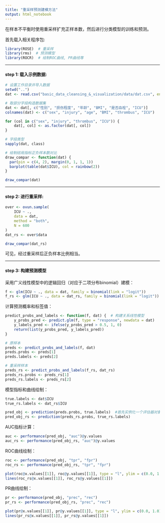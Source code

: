```yaml
---
title: "重采样预测建模方法"
output: html_notebook
---
```


在样本不平衡时使用重采样扩充正样本数，然后进行分类模型的训练和预测。

首先载入相关程序包:

```r
library(ROSE)  # 重采样
library(rms)  # 预测模型
library(ROCR)  # 绘制ROC曲线, PR曲线等
```

---

#### step 1: 载入示例数据:

```r
# 设置工作目录并导入数据
setwd("..")
dat <- read.csv("basic_data_cleansing_&_visualization/data/dat.csv", encoding = "UTF-8")

# 取部分字段构造数据集
dat <- dat[, c("性别", "损伤程度", "年龄", "BMI", "是否血栓", "ICU")]
colnames(dat) <- c("sex", "injury", "age", "BMI", "thrombus", "ICU")

for (col in c("sex", "injury", "thrombus", "ICU")) {
    dat[, col] <- as.factor(dat[, col])
}

# 字段类型
sapply(dat, class)

```

```r
# 绘制结局指标正负样本数对比
draw_compar <- function(dat) {
  par(pin = c(4, 2), margin(0, 1, 1, 1))
  barplot(table(dat$ICU), col = rainbow(2))
}
```

```r
draw_compar(dat)
```

---

#### step 2: 进行重采样:

```r
over <- ovun.sample(
    ICU ~ .,
    data = dat,
    method = "both",
    N = 600
)
dat_rs <- over$data
```

```r
draw_compar(dat_rs)
```

可见，经过重采样后正负样本比例相当。

---

#### step 3: 构建预测模型

采用广义线性模型中的逻辑回归（对应于二项分布binomial）建模：

```r
f <- glm(ICU ~ ., data = dat, family = binomial(link = "logit"))
f_rs <- glm(ICU ~ ., data = dat_rs, family = binomial(link = "logit"))
```

计算预测概率和标签值：

```r
predict_probs_and_labels <- function(f, dat) {  # 构建关系线性模型
    y_probs_pred <- predict.glm(f, type = "response", newdata = dat)
    y_labels_pred <- ifelse(y_probs_pred > 0.5, 1, 0)
    return(list(y_probs_pred, y_labels_pred))
}
```

```r
# 原样本
preds <- predict_probs_and_labels(f, dat)
preds.probs <- preds[1]
preds.labels <- preds[2]

# 重采样样本
preds_rs <- predict_probs_and_labels(f_rs, dat_rs)
preds_rs.probs <- preds_rs[1]
preds_rs.labels <- preds_rs[2]
```

模型指标和曲线绘制：

```r
true.labels <- dat$ICU
true_rs.labels <- dat_rs$ICU
```

```r
pred_obj <- prediction(preds.probs, true.labels)  #首先实例化一个评估器对象
pred_obj_rs <- prediction(preds_rs.probs, true_rs.labels)
```

AUC指标计算：

```r
auc <- performance(pred_obj, "auc")@y.values
auc_rs <- performance(pred_obj_rs, "auc")@y.values
```

ROC曲线绘制：

```r
roc <- performance(pred_obj, "tpr", "fpr")
roc_rs <- performance(pred_obj_rs, "tpr", "fpr")

plot(roc@x.values[[1]], roc@y.values[[1]], type = "l", ylim = c(0.0, 1.0), xlab = "TPR", ylab = "FPR")
lines(roc_rs@x.values[[1]], roc_rs@y.values[[1]])
```
PR曲线绘制：

```r
pr <- performance(pred_obj, "prec", "rec")
pr_rs <- performance(pred_obj_rs, "prec", "rec")

plot(pr@x.values[[1]], pr@y.values[[1]], type = "l", ylim = c(0.0, 1.0), xlab = "R", ylab = "P")
lines(pr_rs@x.values[[1]], pr_rs@y.values[[1]])
```





































